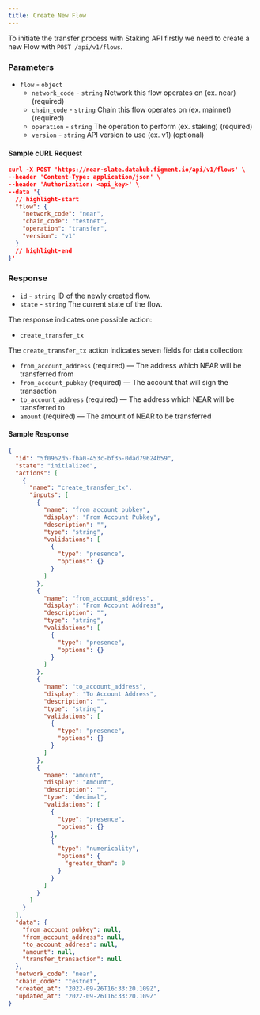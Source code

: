 ```yaml
---
title: Create New Flow
---
```


To initiate the transfer process with Staking API firstly we need to create a new Flow with `POST /api/v1/flows`.

### Parameters

- `flow` - `object`
  - `network_code` - `string` Network this flow operates on (ex. near) (required)
  - `chain_code` - `string` Chain this flow operates on (ex. mainnet) (required)
  - `operation` - `string` The operation to perform (ex. staking) (required)
  - `version` - `string` API version to use (ex. v1) (optional)

#### Sample cURL Request

```json
curl -X POST 'https://near-slate.datahub.figment.io/api/v1/flows' \
--header 'Content-Type: application/json' \
--header 'Authorization: <api_key>' \
--data '{
  // highlight-start
  "flow": {
    "network_code": "near",
    "chain_code": "testnet",
    "operation": "transfer",
    "version": "v1"
  }
  // highlight-end
}'
```

### Response

- `id` - `string` ID of the newly created flow.
- `state` - `string` The current state of the flow.

The response indicates one possible action:

- `create_transfer_tx`

The `create_transfer_tx` action indicates seven fields for data collection:

- `from_account_address` (required) — The address which NEAR will be transferred from
- `from_account_pubkey` (required) — The account that will sign the transaction
- `to_account_address` (required) — The address which NEAR will be transferred to
- `amount` (required) — The amount of NEAR to be transferred

#### Sample Response

```json
{
  "id": "5f0962d5-fba0-453c-bf35-0dad79624b59",
  "state": "initialized",
  "actions": [
    {
      "name": "create_transfer_tx",
      "inputs": [
        {
          "name": "from_account_pubkey",
          "display": "From Account Pubkey",
          "description": "",
          "type": "string",
          "validations": [
            {
              "type": "presence",
              "options": {}
            }
          ]
        },
        {
          "name": "from_account_address",
          "display": "From Account Address",
          "description": "",
          "type": "string",
          "validations": [
            {
              "type": "presence",
              "options": {}
            }
          ]
        },
        {
          "name": "to_account_address",
          "display": "To Account Address",
          "description": "",
          "type": "string",
          "validations": [
            {
              "type": "presence",
              "options": {}
            }
          ]
        },
        {
          "name": "amount",
          "display": "Amount",
          "description": "",
          "type": "decimal",
          "validations": [
            {
              "type": "presence",
              "options": {}
            },
            {
              "type": "numericality",
              "options": {
                "greater_than": 0
              }
            }
          ]
        }
      ]
    }
  ],
  "data": {
    "from_account_pubkey": null,
    "from_account_address": null,
    "to_account_address": null,
    "amount": null,
    "transfer_transaction": null
  },
  "network_code": "near",
  "chain_code": "testnet",
  "created_at": "2022-09-26T16:33:20.109Z",
  "updated_at": "2022-09-26T16:33:20.109Z"
}
```
